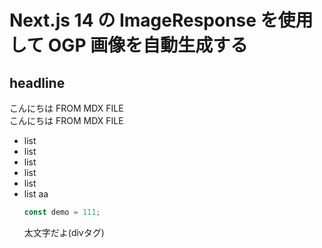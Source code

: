 # Next.js 14 の ImageResponse を使用して OGP 画像を自動生成する

## headline

こんにちは FROM MDX FILE <br/>
こんにちは FROM MDX FILE

- list
- list
- list
- list
- list
- list
  aa
  ```ts
  const demo = 111;
  ```
  <div className="font-bold text-xl">太文字だよ(divタグ)</div>
